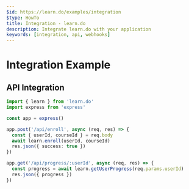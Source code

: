 ```yaml
---
$id: https://learn.do/examples/integration
$type: HowTo
title: Integration - learn.do
description: Integrate learn.do with your application
keywords: [integration, api, webhooks]
---
```


# Integration Example

## API Integration

```typescript
import { learn } from 'learn.do'
import express from 'express'

const app = express()

app.post('/api/enroll', async (req, res) => {
  const { userId, courseId } = req.body
  await learn.enroll(userId, courseId)
  res.json({ success: true })
})

app.get('/api/progress/:userId', async (req, res) => {
  const progress = await learn.getUserProgress(req.params.userId)
  res.json({ progress })
})
```
